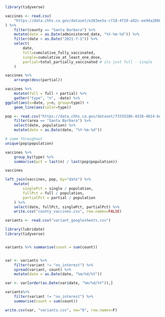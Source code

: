 ```r
library(tidyverse)
```

```r
vaccines <- read.csv(
    "https://data.chhs.ca.gov/dataset/e283ee5a-cf18-4f20-a92c-ee94a2866ccd/resource/130d7ba2-b6eb-438d-a412-741bde207e1c/download/covid19vaccinesbycounty.csv"
) %>%
    filter(county == "Santa Barbara") %>%
    mutate(date = as.Date(administered_date, "%Y-%m-%d")) %>%
    filter(date < as.Date("2021-7-1")) %>%
    select(
        date,
        full=cumulative_fully_vaccinated,
        single=cumulative_at_least_one_dose,
        partial=total_partially_vaccinated # its just full - single
    ) 

vaccines %>%
    arrange(desc(partial))

vaccines %>%
    mutate(full = full + partial) %>%
    gather("type", "n", -date) %>%
ggplot(aes(x=date, y=n, group=type)) +
    geom_line(aes(color=type))
```

```r
pop <- read.csv("https://data.chhs.ca.gov/dataset/f333528b-4d38-4814-bebb-12db1f10f535/resource/046cdd2b-31e5-4d34-9ed3-b48cdbc4be7a/download/covid19cases_test.csv") %>%
    filter(area == "Santa Barbara") %>%
    select(date, population) %>%
    mutate(date = as.Date(date, "%Y-%m-%d"))

# same throughout
unique(pop$population)

vaccines %>%
    group_by(type) %>%
    summarise(pct = last(n) / last(pop$population)) 

vaccines
```

```r
left_join(vaccines, pop, by="date") %>%
    mutate(
        singlePct = single / population,
        fullPct = full / population,
        partialPct = partial / population
    ) %>%
    select(date, fullPct, singlePct, partialPct) %>%
    write.csv("county_vaccines.csv", row.names=FALSE)
```

```r
variants <- read.csv("variant_googlesheets.csv")

library(lubridate)
library(tidyverse)


variants %>% summarise(count = sum(count))


var <- variants %>%
    filter(variant != "no_interest") %>%
    spread(variant, count) %>%
    mutate(date = as.Date(date, "%m/%d/%Y"))

var <- var[order(as.Date(var$date, "%m/%d/%Y")),]

variants%>%
    filter(variant != "no_interest") %>%
    summarise(count = sum(count))

write.csv(var, "variants.csv", na="0", row.names=F)
```


